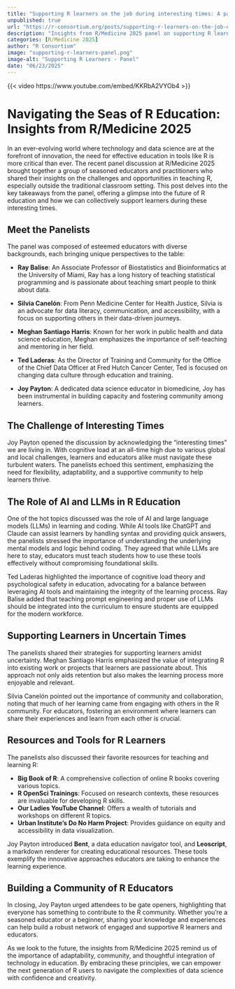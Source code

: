 ```yaml
--- 
title: "Supporting R learners on the job during interesting times: A panel of R educators" 
unpublished: true 
url: "https://r-consortium.org/posts/supporting-r-learners-on-the-job-during-interesting-times-a-panel-of-r-educators/"
description: "Insights from R/Medicine 2025 panel on supporting R learners." 
categories: [R/Medicine 2025]
author: "R Consortium" 
image: "supporting-r-learners-panel.png" 
image-alt: "Supporting R Learners - Panel" 
date: "06/23/2025" 
---
```

{{< video https://www.youtube.com/embed/KKRbA2VYOb4 >}}

# Navigating the Seas of R Education: Insights from R/Medicine 2025

In an ever-evolving world where technology and data science are at the forefront of innovation, the need for effective education in tools like R is more critical than ever. The recent panel discussion at R/Medicine 2025 brought together a group of seasoned educators and practitioners who shared their insights on the challenges and opportunities in teaching R, especially outside the traditional classroom setting. This post delves into the key takeaways from the panel, offering a glimpse into the future of R education and how we can collectively support learners during these interesting times.

## Meet the Panelists

The panel was composed of esteemed educators with diverse backgrounds, each bringing unique perspectives to the table:

- **Ray Balise**: An Associate Professor of Biostatistics and Bioinformatics at the University of Miami, Ray has a long history of teaching statistical programming and is passionate about teaching smart people to think about data.
  
- **Silvia Canelón**: From Penn Medicine Center for Health Justice, Silvia is an advocate for data literacy, communication, and accessibility, with a focus on supporting others in their data-driven journeys.
  
- **Meghan Santiago Harris**: Known for her work in public health and data science education, Meghan emphasizes the importance of self-teaching and mentoring in her field.
  
- **Ted Laderas**: As the Director of Training and Community for the Office of the Chief Data Officer at Fred Hutch Cancer Center, Ted is focused on changing data culture through education and training.
  
- **Joy Payton**: A dedicated data science educator in biomedicine, Joy has been instrumental in building capacity and fostering community among learners.

## The Challenge of Interesting Times

Joy Payton opened the discussion by acknowledging the "interesting times" we are living in. With cognitive load at an all-time high due to various global and local challenges, learners and educators alike must navigate these turbulent waters. The panelists echoed this sentiment, emphasizing the need for flexibility, adaptability, and a supportive community to help learners thrive.

## The Role of AI and LLMs in R Education

One of the hot topics discussed was the role of AI and large language models (LLMs) in learning and coding. While AI tools like ChatGPT and Claude can assist learners by handling syntax and providing quick answers, the panelists stressed the importance of understanding the underlying mental models and logic behind coding. They agreed that while LLMs are here to stay, educators must teach students how to use these tools effectively without compromising foundational skills.

Ted Laderas highlighted the importance of cognitive load theory and psychological safety in education, advocating for a balance between leveraging AI tools and maintaining the integrity of the learning process. Ray Balise added that teaching prompt engineering and proper use of LLMs should be integrated into the curriculum to ensure students are equipped for the modern workforce.

## Supporting Learners in Uncertain Times

The panelists shared their strategies for supporting learners amidst uncertainty. Meghan Santiago Harris emphasized the value of integrating R into existing work or projects that learners are passionate about. This approach not only aids retention but also makes the learning process more enjoyable and relevant.

Silvia Canelón pointed out the importance of community and collaboration, noting that much of her learning came from engaging with others in the R community. For educators, fostering an environment where learners can share their experiences and learn from each other is crucial.

## Resources and Tools for R Learners

The panelists also discussed their favorite resources for teaching and learning R:

- **Big Book of R**: A comprehensive collection of online R books covering various topics.
- **R OpenSci Trainings**: Focused on research contexts, these resources are invaluable for developing R skills.
- **Our Ladies YouTube Channel**: Offers a wealth of tutorials and workshops on different R topics.
- **Urban Institute's Do No Harm Project**: Provides guidance on equity and accessibility in data visualization.

Joy Payton introduced **Bent**, a data education navigator tool, and **Leoscript**, a markdown renderer for creating educational resources. These tools exemplify the innovative approaches educators are taking to enhance the learning experience.

## Building a Community of R Educators

In closing, Joy Payton urged attendees to be gate openers, highlighting that everyone has something to contribute to the R community. Whether you're a seasoned educator or a beginner, sharing your knowledge and experiences can help build a robust network of engaged and supportive R learners and educators.

As we look to the future, the insights from R/Medicine 2025 remind us of the importance of adaptability, community, and thoughtful integration of technology in education. By embracing these principles, we can empower the next generation of R users to navigate the complexities of data science with confidence and creativity.